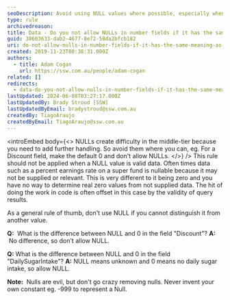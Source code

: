 ```yaml
---
seoDescription: Avoid using NULL values where possible, especially when they can be confused with a valid zero value. Instead, set default values or use other alternatives to represent unknown or not applicable data.
type: rule
archivedreason:
title: Data - Do you not allow NULLs in number fields if it has the same meaning as zero?
guid: 38603633-dab2-4677-8e72-58da2bfcb182
uri: do-not-allow-nulls-in-number-fields-if-it-has-the-same-meaning-as-zero
created: 2019-11-23T00:38:31.000Z
authors:
  - title: Adam Cogan
    url: https://ssw.com.au/people/adam-cogan
related: []
redirects:
  - data-do-you-not-allow-nulls-in-number-fields-if-it-has-the-same-meaning-as-zero
lastUpdated: 2024-06-08T03:27:17.000Z
lastUpdatedBy: Brady Stroud [SSW]
lastUpdatedByEmail: bradystroud@ssw.com.au
createdBy: TiagoAraujo
createdByEmail: TiagoAraujo@ssw.com.au
---
```


<introEmbed
  body={<>
NULLs create difficulty in the middle-tier because you need to add further handling. So avoid them where you can, eg. For a Discount field, make the default 0 and don't allow NULLs.
  </>}
/>
This rule should not be applied when a NULL value is valid data. Often times data such as a percent earnings rate on a super fund is nullable because it may not be supplied or relevant. This is very different to it being zero and you have no way to determine real zero values from not supplied data. The hit of doing the work in code is often offset in this case by the validity of query results.

As a general rule of thumb, don't use NULL if you cannot distinguish it from another value.

**Q:**  What is the difference between NULL and 0 in the field "Discount"?
**A:**  No difference, so don't allow NULL.

**Q:** What is the difference between NULL and 0 in the field "DailySugarIntake"?
**A:** NULL means unknown and 0 means no daily sugar intake, so allow NULL.

**Note:**  Nulls are evil, but don't go crazy removing nulls. Never invent your own constant eg. -999 to represent a Null.
